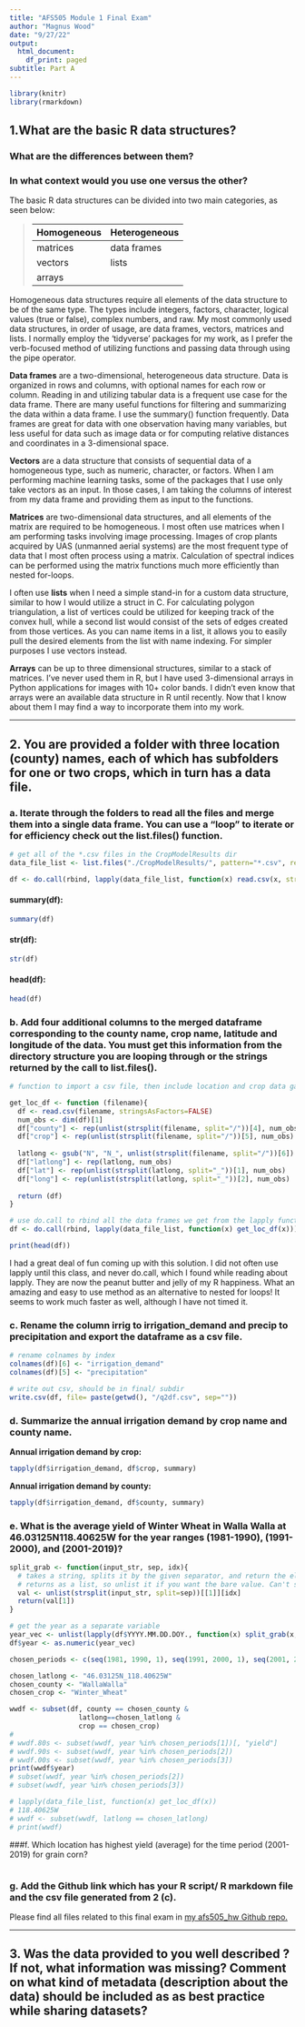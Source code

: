 ```yaml
---
title: "AFS505 Module 1 Final Exam"
author: "Magnus Wood"
date: "9/27/22"
output:
  html_document:
    df_print: paged
subtitle: Part A
---
```

```r
library(knitr)
library(rmarkdown)
```

## 1.What are the basic R data structures? 
### What are the differences between them? 
### In what context would you use one versus the other?
The basic R data structures can be divided into two main categories, as seen below:

> Homogeneous | Heterogeneous
> --------------|-----------
> matrices | data frames
> vectors | lists
> arrays |

Homogeneous data structures require all elements of the data structure to be of the same type. The types include integers, factors, character, logical values (true or false), complex numbers, and raw. My most commonly used data structures, in order of usage, are data frames, vectors, matrices and lists. I normally employ the 'tidyverse' packages for my work, as I prefer the verb-focused method of utilizing functions and passing data through using the pipe operator. 

__Data frames__ are a two-dimensional, heterogeneous data structure. Data is organized in rows and columns, with optional names for each row or column. Reading in and utilizing tabular data is a frequent use case for the data frame. There are many useful functions for filtering and summarizing the data within a data frame. I use the summary() function frequently. Data frames are great for data with one observation having many variables, but less useful for data such as image data or for computing relative distances and coordinates in a 3-dimensional space.  

__Vectors__ are a data structure that consists of sequential data of a homogeneous type, such as numeric, character, or factors. When I am performing machine learning tasks, some of the packages that I use only take vectors as an input. In those cases, I am taking the columns of interest from my data frame and providing them as input to the functions. 

__Matrices__ are two-dimensional data structures, and all elements of the matrix are required to be homogeneous. I most often use matrices when I am performing tasks involving image processing. Images of crop plants acquired by UAS (unmanned aerial systems) are the most frequent type of data that I most often process using a matrix. Calculation of spectral indices can be performed using the matrix functions much more efficiently than nested for-loops. 

I often use __lists__ when I need a simple stand-in for a custom data structure, similar to how I would utilize a struct in C. For calculating polygon triangulation, a list of vertices could be utilized for keeping track of the convex hull, while a second list would consist of the sets of edges created from those vertices. As you can name items in a list, it allows you to easily pull the desired elements from the list with name indexing. For simpler purposes I use vectors instead.

__Arrays__ can be up to three dimensional structures, similar to a stack of matrices. I've never used them in R, but I have used 3-dimensional arrays in Python applications for images with 10+ color bands. I didn't even know that arrays were an available data structure in R until recently. Now that I know about them I may find a way to incorporate them into my work. 

---

## 2. You are provided a folder with three location (county) names, each of which has subfolders for one or two crops, which in turn has a data file.{.tabset}

### a. Iterate through the folders to read all the files and merge them into a single data frame. You can use a “loop” to iterate or for efficiency check out the list.files() function. 

```r
# get all of the *.csv files in the CropModelResults dir
data_file_list <- list.files("./CropModelResults/", pattern="*.csv", recursive=TRUE, full.names = TRUE)

df <- do.call(rbind, lapply(data_file_list, function(x) read.csv(x, stringsAsFactors=FALSE)))

```

#### summary(df):
```r
summary(df)
```

#### str(df):
```r
str(df)
```

#### head(df):
```r
head(df)
```

### b. Add four additional columns to the merged dataframe corresponding to the county name, crop name, latitude and longitude of the data. You must get this information from the directory structure you are looping through or the strings returned by the call to list.files().

```r

# function to import a csv file, then include location and crop data gathered from filename string

get_loc_df <- function (filename){
  df <- read.csv(filename, stringsAsFactors=FALSE)
  num_obs <- dim(df)[1]
  df["county"] <- rep(unlist(strsplit(filename, split="/"))[4], num_obs)
  df["crop"] <- rep(unlist(strsplit(filename, split="/"))[5], num_obs)
  
  latlong <- gsub("N", "N_", unlist(strsplit(filename, split="/"))[6])
  df["latlong"] <- rep(latlong, num_obs)
  df["lat"] <- rep(unlist(strsplit(latlong, split="_"))[1], num_obs)
  df["long"] <- rep(unlist(strsplit(latlong, split="_"))[2], num_obs)
  
  return (df)
}

# use do.call to rbind all the data frames we get from the lapply function using our new function
df <- do.call(rbind, lapply(data_file_list, function(x) get_loc_df(x)))

print(head(df))
```
I had a great deal of fun coming up with this solution. I did not often use lapply until this class, and never do.call, which I found while reading about lapply. They are now the peanut butter and jelly of my R happiness. What an amazing and easy to use method as an alternative to nested for loops! It seems to work much faster as well, although I have not timed it.

### c. Rename the column irrig to irrigation_demand and precip to precipitation and export the dataframe as a csv file.
```r
# rename colnames by index
colnames(df)[6] <- "irrigation_demand"
colnames(df)[5] <- "precipitation"

# write out csv, should be in final/ subdir
write.csv(df, file= paste(getwd(), "/q2df.csv", sep=""))
```

### d. Summarize the annual irrigation demand by crop name and county name.

**Annual irrigation demand by crop:**
```r
tapply(df$irrigation_demand, df$crop, summary)
```

**Annual irrigation demand by county:**
```r
tapply(df$irrigation_demand, df$county, summary)
```

### e. What is the average yield of Winter Wheat in Walla Walla at 46.03125N118.40625W for the year ranges (1981-1990), (1991-2000), and (2001-2019)?
```r
split_grab <- function(input_str, sep, idx){
  # takes a string, splits it by the given separator, and return the element indicated by the given index value
  # returns as a list, so unlist it if you want the bare value. Can't seem to do it in here. 
  val <- unlist(strsplit(input_str, split=sep))[[1]][idx]
  return(val[1])
}

# get the year as a separate variable
year_vec <- unlist(lapply(df$YYYY.MM.DD.DOY., function(x) split_grab(x, sep="-", idx=1)))
df$year <- as.numeric(year_vec)

chosen_periods <- c(seq(1981, 1990, 1), seq(1991, 2000, 1), seq(2001, 2019))

chosen_latlong <- "46.03125N_118.40625W"
chosen_county <- "WallaWalla"
chosen_crop <- "Winter_Wheat"

wwdf <- subset(df, county == chosen_county & 
                 latlong==chosen_latlong & 
                 crop == chosen_crop)
# 
# wwdf.80s <- subset(wwdf, year %in% chosen_periods[1])[, "yield"]
# wwdf.90s <- subset(wwdf, year %in% chosen_periods[2])
# wwdf.00s <- subset(wwdf, year %in% chosen_periods[3])
print(wwdf$year)
# subset(wwdf, year %in% chosen_periods[2])
# subset(wwdf, year %in% chosen_periods[3])

# lapply(data_file_list, function(x) get_loc_df(x))
# 118.40625W
# wwdf <- subset(wwdf, latlong == chosen_latlong)
# print(wwdf)

```

###f. Which location has highest yield (average) for the time period (2001-2019) for grain corn?
```r

```

### g. Add the Github link which has your R script/ R markdown file and the csv file generated from 2 (c).

Please find all files related to this final exam in [my afs505_hw Github  repo.](https://github.com/fieryWalrus1002/afs505_hw/tree/final_exam/final)

---

## 3. Was the data provided to you well described ? If not, what information was missing? Comment on what kind of metadata (description about the data) should be included as as best practice while sharing datasets?
